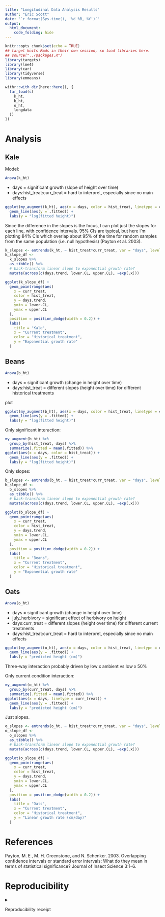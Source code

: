```yaml
---
title: "Longitudinal Data Analysis Results"
author: "Eric Scott"
date: "`r format(Sys.time(), '%d %B, %Y')`"
output: 
  html_document:
    code_folding: hide
---
```


```r
knitr::opts_chunk$set(echo = TRUE)
## target knits Rmds in their own session, so load libraries here.
## source("../packages.R")
library(targets)
library(lme4)
library(car)
library(tidyverse)
library(emmeans)
```

```r
withr::with_dir(here::here(), {
  tar_load(c(
    k_ht,
    b_ht,
    o_ht,
    longdata
  ))
})
```

# Analysis

## Kale

Model:


```r
Anova(k_ht)
```

- days = significant growth (slope of height over time) 
- days:hist_treat:curr_treat = hard to interpret, especially since no main effects

```r
ggplot(my_augment(k_ht), aes(x = days, color = hist_treat, linetype = curr_treat)) + 
  geom_line(aes(y = .fitted)) +
  labs(y = "log(fitted height)")
```

Since the difference in the slopes is the focus, I can plot just the slopes for each line, with confidence intervals.  95% CIs are typical, but here I'm plotting 84% CIs which overlap about 95% of the time for random samples from the same population (i.e. null hypothesis) (Payton et al. 2003).

```r
k_slopes <- emtrends(k_ht, ~ hist_treat*curr_treat, var = "days", level = 0.84)
k_slope_df <- 
  k_slopes %>% 
  as_tibble() %>% 
  # back-transform linear slope to exponential growth rate?
  mutate(across(c(days.trend, lower.CL, upper.CL), ~exp(.x)))

ggplot(k_slope_df) +
  geom_pointrange(aes(
    x = curr_treat,
    color = hist_treat,
    y = days.trend,
    ymin = lower.CL,
    ymax = upper.CL
  ),
  position = position_dodge(width = 0.2)) +
  labs(
    title = "Kale",
    x = "Current treatment",
    color = "Historical treatment",
    y = "Exponential growth rate"
  )
```

## Beans

```r
Anova(b_ht)
```

-   days = significant growth (change in height over time)
-   days:hist_treat = different slopes (height over time) for different historical treatments

plot

```r
ggplot(my_augment(b_ht), aes(x = days, color = hist_treat, linetype = curr_treat)) + 
  geom_line(aes(y = .fitted)) +
  labs(y = "log(fitted height)")
```

Only significant interaction:

```r
my_augment(b_ht) %>% 
  group_by(hist_treat, days) %>% 
  summarize(.fitted = mean(.fitted)) %>% 
ggplot(aes(x = days, color = hist_treat)) + 
  geom_line(aes(y = .fitted)) +
  labs(y = "log(fitted height)")
```

Only slopes:

```r
b_slopes <- emtrends(b_ht, ~ hist_treat*curr_treat, var = "days", level = 0.84)
b_slope_df <- 
  b_slopes %>% 
  as_tibble() %>% 
  # back-transform linear slope to exponential growth rate?
  mutate(across(c(days.trend, lower.CL, upper.CL), ~exp(.x)))

ggplot(b_slope_df) +
  geom_pointrange(aes(
    x = curr_treat,
    color = hist_treat,
    y = days.trend,
    ymin = lower.CL,
    ymax = upper.CL
  ),
  position = position_dodge(width = 0.2)) +
  labs(
    title = "Beans",
    x = "Current treatment",
    color = "Historical treatment",
    y = "Exponential growth rate"
  )
```

## Oats

```r
Anova(o_ht)
```

-   days = significant growth (change in height over time)
-   july_herbivory = significant effect of herbivory on height
-   days:curr_treat = different slopes (height over time) for different current treatments
-   days:hist_treat:curr_treat = hard to interpret, especially since no main effects

```r
ggplot(my_augment(o_ht), aes(x = days, color = hist_treat, linetype = curr_treat)) + 
  geom_line(aes(y = .fitted)) +
  labs(y = "predicted height (cm)")
```

Three-way interaction probably driven by low x ambient vs low x 50%

Only current condition interaction:

```r
my_augment(o_ht) %>% 
  group_by(curr_treat, days) %>% 
  summarize(.fitted = mean(.fitted)) %>% 
ggplot(aes(x = days, linetype = curr_treat)) + 
  geom_line(aes(y = .fitted)) +
  labs(y = "predicted height (cm)")
```

Just slopes.

```r
o_slopes <- emtrends(o_ht, ~ hist_treat*curr_treat, var = "days", level = 0.84)
o_slope_df <- 
  o_slopes %>% 
  as_tibble() %>% 
  # back-transform linear slope to exponential growth rate?
  mutate(across(c(days.trend, lower.CL, upper.CL), ~exp(.x)))

ggplot(o_slope_df) +
  geom_pointrange(aes(
    x = curr_treat,
    color = hist_treat,
    y = days.trend,
    ymin = lower.CL,
    ymax = upper.CL
  ),
  position = position_dodge(width = 0.2)) +
  labs(
    title = "Oats",
    x = "Current treatment",
    color = "Historical treatment",
    y = "Linear growth rate (cm/day)"
  )
```


# References
Payton, M. E., M. H. Greenstone, and N. Schenker. 2003. Overlapping confidence intervals or standard error intervals: What do they mean in terms of statistical significance? Journal of Insect Science 3:1–6.



# Reproducibility

<details>

<summary>

Reproducibility receipt

</summary>

```r
## datetime
Sys.time()

## repository
if(requireNamespace('git2r', quietly = TRUE)) {
  git2r::repository()
} else {
  c(
    system2("git", args = c("log", "--name-status", "-1"), stdout = TRUE),
    system2("git", args = c("remote", "-v"), stdout = TRUE)
  )
}

## session info
sessionInfo()
```

</details>
